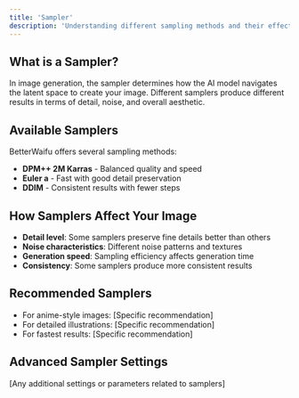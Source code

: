 ```yaml
---
title: 'Sampler'
description: 'Understanding different sampling methods and their effects'
---
```


## What is a Sampler?

In image generation, the sampler determines how the AI model navigates the latent space to create your image. Different samplers produce different results in terms of detail, noise, and overall aesthetic.

## Available Samplers

BetterWaifu offers several sampling methods:

- **DPM++ 2M Karras** - Balanced quality and speed
- **Euler a** - Fast with good detail preservation 
- **DDIM** - Consistent results with fewer steps

## How Samplers Affect Your Image

- **Detail level**: Some samplers preserve fine details better than others
- **Noise characteristics**: Different noise patterns and textures
- **Generation speed**: Sampling efficiency affects generation time
- **Consistency**: Some samplers produce more consistent results

## Recommended Samplers

- For anime-style images: [Specific recommendation]
- For detailed illustrations: [Specific recommendation]
- For fastest results: [Specific recommendation]

## Advanced Sampler Settings

[Any additional settings or parameters related to samplers] 